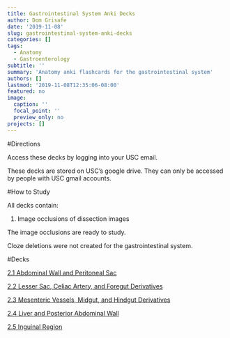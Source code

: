 ```yaml
---
title: Gastrointestinal System Anki Decks
author: Dom Grisafe
date: '2019-11-08'
slug: gastrointestinal-system-anki-decks
categories: []
tags:
  - Anatomy
  - Gastroenterology
subtitle: ''
summary: 'Anatomy anki flashcards for the gastrointestinal system'
authors: []
lastmod: '2019-11-08T12:35:06-08:00'
featured: no
image:
  caption: ''
  focal_point: ''
  preview_only: no
projects: []
---
```


#Directions

Access these decks by logging into your USC email.

These decks are stored on USC’s google drive. They can only be accessed by people with USC gmail accounts.

#How to Study

All decks contain:  

1. Image occlusions of dissection images  

The image occlusions are ready to study.  

Cloze deletions were not created for the gastrointestinal system.

#Decks

[2.1 Abdominal Wall and Peritoneal Sac](https://drive.google.com/drive/folders/1VbHmbAPQRi2Je0At_rJeftvm7s9xBzcN?usp=sharing)

[2.2 Lesser Sac, Celiac Artery, and Foregut Derivatives](https://drive.google.com/drive/folders/1pA2XsFOPdGCn1E4BZm0xdY6_PcO_u2Tx?usp=sharing)

[2.3 Mesenteric Vessels, Midgut, and Hindgut Derivatives](https://drive.google.com/open?id=1X9mHNUTMFLtXYL9VslY9XEOBV3JG1EBv)

[2.4 Liver and Posterior Abdominal Wall](https://drive.google.com/open?id=1mQhMYboGt6djeX-Ymqscmzp9anoFNSYT)

[2.5 Inguinal Region](https://drive.google.com/open?id=1mWEB3Uqk5u0BgZdWtwEVTIbRLiln3Xyr)

